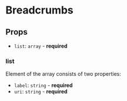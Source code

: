 
<Meta title="Components/Breadcrumbs" component={Breadcrumbs} />

# Breadcrumbs

## Props

- `list`: `array` - **required**

### list

Element of the array consists of two properties:

- `label`: `string` - **required**
- `uri`: `string` - **required**

<Preview>
  <Story name="default">
    <Breadcrumbs
      list={[
        { label: "Home", uri: `#` },
        { label: "Hosts", uri: `#` },
        { label: "Host Details", uri: `#` }
      ]}
    />
  </Story>
</Preview>
